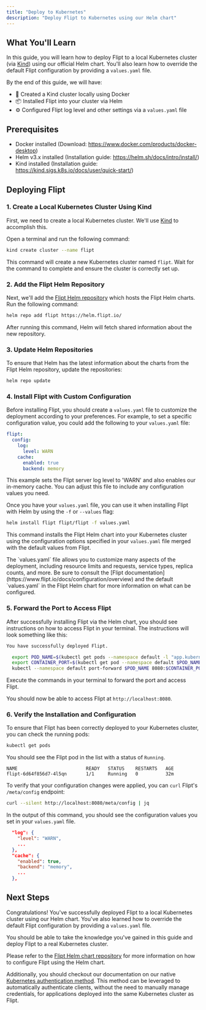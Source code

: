 ```yaml
---
title: "Deploy to Kubernetes"
description: "Deploy Flipt to Kubernetes using our Helm chart"
---
```


## What You'll Learn

In this guide, you will learn how to deploy Flipt to a local Kubernetes cluster (via [Kind](https://kind.sigs.k8s.io/)) using our official Helm chart. You'll also learn how to override the default Flipt configuration by providing a `values.yaml` file.

By the end of this guide, we will have:

- 🚢 Created a Kind cluster locally using Docker
- 📦 Installed Flipt into your cluster via Helm
- ⚙️ Configured Flipt log level and other settings via a `values.yaml` file

## Prerequisites

- Docker installed (Download: https://www.docker.com/products/docker-desktop)
- Helm v3.x installed (Installation guide: https://helm.sh/docs/intro/install/)
- Kind installed (Installation guide: https://kind.sigs.k8s.io/docs/user/quick-start/)

## Deploying Flipt

### 1. Create a Local Kubernetes Cluster Using Kind

First, we need to create a local Kubernetes cluster. We'll use [Kind](https://kind.sigs.k8s.io/) to accomplish this.

Open a terminal and run the following command:

```bash
kind create cluster --name flipt
```

This command will create a new Kubernetes cluster named `flipt`. Wait for the command to complete and ensure the cluster is correctly set up.

### 2. Add the Flipt Helm Repository

Next, we'll add the [Flipt Helm repository](https://helm.flipt.io/) which hosts the Flipt Helm charts. Run the following command:

```bash
helm repo add flipt https://helm.flipt.io/
```

After running this command, Helm will fetch shared information about the new repository.

### 3. Update Helm Repositories

To ensure that Helm has the latest information about the charts from the Flipt Helm repository, update the repositories:

```bash
helm repo update
```

### 4. Install Flipt with Custom Configuration

Before installing Flipt, you should create a `values.yaml` file to customize the deployment according to your preferences. For example, to set a specific configuration value, you could add the following to your `values.yaml` file:

```yaml
flipt:
  config:
    log:
      level: WARN
    cache:
      enabled: true
      backend: memory
```

This example sets the Flipt server log level to 'WARN' and also enables our in-memory cache. You can adjust this file to include any configuration values you need.

Once you have your `values.yaml` file, you can use it when installing Flipt with Helm by using the `-f` or `--values` flag:

```bash
helm install flipt flipt/flipt -f values.yaml
```

This command installs the Flipt Helm chart into your Kubernetes cluster using the configuration options specified in your `values.yaml` file merged with the default values from Flipt.

<Note>
  The `values.yaml` file allows you to customize many aspects of the deployment,
  including resource limits and requests, service types, replica counts, and
  more. Be sure to consult the [Flipt
  documentation](https://www.flipt.io/docs/configuration/overview) and the
  default `values.yaml` in the Flipt Helm chart for more information on what can
  be configured.
</Note>

### 5. Forward the Port to Access Flipt

After successfully installing Flipt via the Helm chart, you should see instructions on how to access Flipt in your terminal. The instructions will look something like this:

```bash
You have successfully deployed Flipt.

  export POD_NAME=$(kubectl get pods --namespace default -l "app.kubernetes.io/name=flipt,app.kubernetes.io/instance=flipt" -o jsonpath="{.items[0].metadata.name}")
  export CONTAINER_PORT=$(kubectl get pod --namespace default $POD_NAME -o jsonpath="{.spec.containers[0].ports[0].containerPort}")
  kubectl --namespace default port-forward $POD_NAME 8080:$CONTAINER_PORT
```

Execute the commands in your terminal to forward the port and access Flipt.

You should now be able to access Flipt at `http://localhost:8080`.

### 6. Verify the Installation and Configuration

To ensure that Flipt has been correctly deployed to your Kubernetes cluster, you can check the running pods:

```bash
kubectl get pods
```

You should see the Flipt pod in the list with a status of `Running`.

```console
NAME                         READY   STATUS    RESTARTS   AGE
flipt-6d64f856d7-4l5qn       1/1     Running   0          32m
```

To verify that your configuration changes were applied, you can `curl` Flipt's `/meta/config` endpoint:

```bash
curl --silent http://localhost:8080/meta/config | jq
```

In the output of this command, you should see the configuration values you set in your `values.yaml` file.

```json
  "log": {
    "level": "WARN",
    ...
  },
  "cache": {
    "enabled": true,
    "backend": "memory",
    ...
  },
```

## Next Steps

Congratulations! You've successfully deployed Flipt to a local Kubernetes cluster using our Helm chart. You've also learned how to override the default Flipt configuration by providing a `values.yaml` file.

You should be able to take the knowledge you've gained in this guide and deploy Flipt to a real Kubernetes cluster.

Please refer to the [Flipt Helm chart repository](https://github.com/flipt-io/helm-charts) for more information on how to configure Flipt using the Helm chart.

Additionally, you should checkout our documentation on our native [Kubernetes authentication method](/authentication/methods#kubernetes).
This method can be leveraged to automatically authenticate clients, without the need to manually manage credentials, for applications deployed into the same Kubernetes cluster as Flipt.